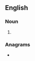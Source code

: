 ==English==

===Noun===
{{head|en|noun form}}

# {{plural of|bobet|lang=en}}

===Anagrams===
* {{anagrams|en|a=bbeost|Stobbe}}